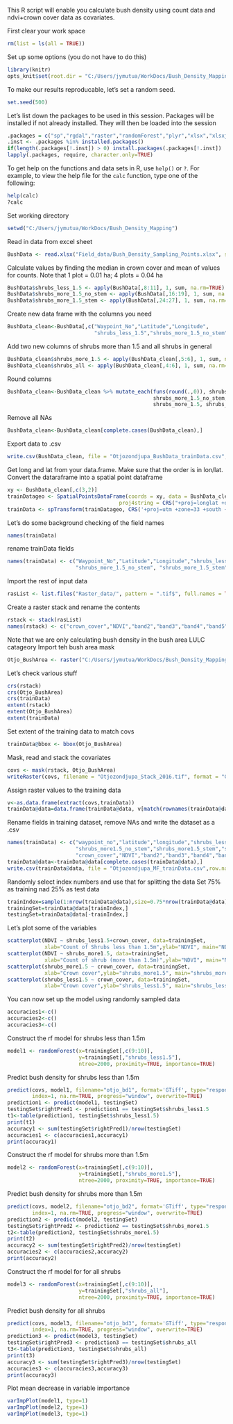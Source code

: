 This R script will enable you calculate bush density using count data and ndvi+crown cover data as covariates.

First clear your work space
```r
rm(list = ls(all = TRUE))
```

Set up some options (you do not have to do this)
```r
library(knitr)
opts_knit$set(root.dir = "C:/Users/jymutua/WorkDocs/Bush_Density_Mapping")
```

To make our results reproducable, let's set a random seed.
```r
set.seed(500)
```

Let's list down the packages to be used in this session. Packages will be installed if not already installed.
They will then be loaded into the session
```r
.packages = c("sp","rgdal","raster","randomForest","plyr","xlsx","xlsxjars","dplyr","caret","car")
.inst <- .packages %in% installed.packages()
if(length(.packages[!.inst]) > 0) install.packages(.packages[!.inst])
lapply(.packages, require, character.only=TRUE)
```

To get help on the functions and data sets in R, use `help()` or `?`. For example, to view the help file for the `calc` function, type one of the following:
```r
help(calc)
?calc
```

Set working directory
```r
setwd("C:/Users/jymutua/WorkDocs/Bush_Density_Mapping")
```

Read in data from excel sheet
```r
BushData <- read.xlsx("Field_data/Bush_Density_Sampling_Points.xlsx", sheetName = "BushDensity", header=TRUE)
```

Calculate values by finding the median in crown cover and mean of values for counts.
Note that 1 plot = 0.01 ha; 4 plots = 0.04 ha
```r
BushData$shrubs_less_1.5 <- apply(BushData[,8:11], 1, sum, na.rm=TRUE)
BushData$shrubs_more_1.5_no_stem <- apply(BushData[,16:19], 1, sum, na.rm=TRUE)
BushData$shrubs_more_1.5_stem <- apply(BushData[,24:27], 1, sum, na.rm=TRUE)
```

Create new data frame with the columns you need
```r
BushData_clean<-BushData[,c("Waypoint_No","Latitude","Longitude",
                            "shrubs_less_1.5","shrubs_more_1.5_no_stem","shrubs_more_1.5_stem")]
```

Add two new columns of shrubs more than 1.5 and all shrubs in general
```r
BushData_clean$shrubs_more_1.5 <- apply(BushData_clean[,5:6], 1, sum, na.rm=TRUE)
BushData_clean$shrubs_all <- apply(BushData_clean[,4:6], 1, sum, na.rm=TRUE)
```

Round columns
```r
BushData_clean<-BushData_clean %>% mutate_each(funs(round(.,0)), shrubs_less_1.5, 
                                               shrubs_more_1.5_no_stem, shrubs_more_1.5_stem, 
                                               shrubs_more_1.5, shrubs_all)
```

Remove all NAs
```r
BushData_clean<-BushData_clean[complete.cases(BushData_clean),]
```

Export data to .csv
```r
write.csv(BushData_clean, file = "Otjozondjupa_BushData_trainData.csv",row.names=FALSE)
```

Get long and lat from your data.frame. Make sure that the order is in lon/lat.
Convert the dataraframe into a spatial point dataframe
```r
xy <- BushData_clean[,c(3,2)]
trainDatageo <- SpatialPointsDataFrame(coords = xy, data = BushData_clean,
                                    proj4string = CRS("+proj=longlat +datum=WGS84"))
trainData <- spTransform(trainDatageo, CRS('+proj=utm +zone=33 +south +datum=WGS84'))
```

Let's do some background checking of the field names
```r
names(trainData)
```
rename trainData fields
```r
names(trainData) <- c("Waypoint_No","Latitude","Longitude","shrubs_less_1.5",
                      "shrubs_more_1.5_no_stem", "shrubs_more_1.5_stem", "shrubs_more_1.5", "shrubs_all")
```

Import the rest of input data
```r
rasList <- list.files("Raster_data/", pattern = ".tif$", full.names = TRUE)
```

Create a raster stack and rename the contents
```r
rstack <- stack(rasList)
names(rstack) <- c("crown_cover","NDVI","band2","band3","band4","band5","band6","band7")
```

Note that we are only calculating bush density in the bush area LULC catageory
Import teh bush area mask
```r
Otjo_BushArea <- raster("C:/Users/jymutua/WorkDocs/Bush_Density_Mapping/Raster_data/Other_data/Otjozondjupa_BushArea_2016.tif")
```

Let's check various stuff
```r
crs(rstack)
crs(Otjo_BushArea)
crs(trainData)
extent(rstack)
extent(Otjo_BushArea)
extent(trainData)
```

Set extent of the training data to match covs
```r
trainData@bbox <- bbox(Otjo_BushArea)
```
Mask, read and stack the covariates
```r
covs <- mask(rstack, Otjo_BushArea)
writeRaster(covs, filename = "Otjozondjupa_Stack_2016.tif", format = "GTiff", overwrite = TRUE)
```

Assign raster values to the training data
```r
v<-as.data.frame(extract(covs,trainData))
trainData@data=data.frame(trainData@data, v[match(rownames(trainData@data),rownames(v)),])
```

Rename fields in training dataset, remove NAs and write the dataset as a .csv
```r
names(trainData) <- c("waypoint_no","latitude","longitude","shrubs_less1.5",
                      "shrubs_more1.5_no_stem","shrubs_more1.5_stem","shrubs_more1.5", "shrubs_all",
                      "crown_cover","NDVI","band2","band3","band4","band5","band6","band7")
trainData@data<-trainData@data[complete.cases(trainData@data),]
write.csv(trainData@data, file = "Otjozondjupa_MF_trainData.csv",row.names=FALSE)
````

Randomly select index numbers and use that for splitting the data
Set 75% as training nad 25% as test data
```r
trainIndex=sample(1:nrow(trainData@data),size=0.75*nrow(trainData@data))
trainingSet=trainData@data[trainIndex,]
testingSet=trainData@data[-trainIndex,]
```

Let's plot  some of the variables
```r
scatterplot(NDVI ~ shrubs_less1.5+crown_cover, data=trainingSet, 
            xlab="Count of Shrubs less than 1.5m",ylab="NDVI", main="NDVI versus Count of Shrubs (less than 1.5m)")
scatterplot(NDVI ~ shrubs_more1.5, data=trainingSet, 
            xlab="Count of shrub (more than 1.5m)",ylab="NDVI", main="NDVI versus Count of shrub (more than 1.5m)")
scatterplot(shrubs_more1.5 ~ crown_cover, data=trainingSet, 
            xlab="Crown cover",ylab="shrubs_more1.5", main="shrubs_more1.5 versus Crown cover")
scatterplot(shrubs_less1.5 ~ crown_cover, data=trainingSet, 
            xlab="Crown cover",ylab="shrubs_less1.5", main="shrubs_less1.5 versus Crown cover")
```

You can now set up the model using randomly sampled data
```r
accuracies1<-c()
accuracies2<-c()
accuracies3<-c()
```
Construct the rf model for shrubs less than 1.5m
```r
model1 <- randomForest(x=trainingSet[,c(9:10)],
                       y=trainingSet[,"shrubs_less1.5"], 
                       ntree=2000, proximity=TRUE, importance=TRUE)
```

Predict bush density for shrubs less than 1.5m
```r
predict(covs, model1, filename="otjo_bd1", format='GTiff', type="response", 
        index=1, na.rm=TRUE, progress="window", overwrite=TRUE)
prediction1 <- predict(model1, testingSet)
testingSet$rightPred1 <- prediction1 == testingSet$shrubs_less1.5
t1<-table(prediction1, testingSet$shrubs_less1.5)
print(t1)
accuracy1 <- sum(testingSet$rightPred1)/nrow(testingSet)
accuracies1 <- c(accuracies1,accuracy1)
print(accuracy1)
```

Construct the rf model for shrubs more than 1.5m
```r
model2 <- randomForest(x=trainingSet[,c(9:10)],
                       y=trainingSet[,"shrubs_more1.5"], 
                       ntree=2000, proximity=TRUE, importance=TRUE)
```

Predict bush density for shrubs more than 1.5m
```r
predict(covs, model2, filename="otjo_bd2", format='GTiff', type="response", 
        index=1, na.rm=TRUE, progress="window", overwrite=TRUE)
prediction2 <- predict(model2, testingSet)
testingSet$rightPred2 <- prediction2 == testingSet$shrubs_more1.5
t2<-table(prediction2, testingSet$shrubs_more1.5)
print(t2)
accuracy2 <- sum(testingSet$rightPred2)/nrow(testingSet)
accuracies2 <- c(accuracies2,accuracy2)
print(accuracy2)
```

Construct the rf model for for all shrubs
```r
model3 <- randomForest(x=trainingSet[,c(9:10)],
                       y=trainingSet[,"shrubs_all"], 
                       ntree=2000, proximity=TRUE, importance=TRUE)
```

Predict bush density for all shrubs
```r
predict(covs, model3, filename="otjo_bd3", format='GTiff', type="response", 
        index=1, na.rm=TRUE, progress="window", overwrite=TRUE)
prediction3 <- predict(model3, testingSet)
testingSet$rightPred3 <- prediction3 == testingSet$shrubs_all
t3<-table(prediction3, testingSet$shrubs_all)
print(t3)
accuracy3 <- sum(testingSet$rightPred3)/nrow(testingSet)
accuracies3 <- c(accuracies3,accuracy3)
print(accuracy3)
```

Plot mean decrease in variable importance
```r
varImpPlot(model1, type=1)
varImpPlot(model2, type=1)
varImpPlot(model3, type=1)
```
